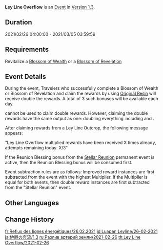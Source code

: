 {{Event
|name              = Ley Line Overflow 2021-02-26
|image             = Ley Line Overflow.png
|type              = In-Game
|time_known        = yes
|time_start        = 2021-02-26 04:00:00
|time_end          = 2021-03-05 03:59:59
|link              = https://genshin.hoyoverse.com/en/news/detail/8802
}}
{{Description|The flow of experience and gold within the ley lines has been notable of late...<br>Use the power of Original Resin to make Blossoms of Wealth and Blossoms of Revelation bloom brilliantly, and bring forth shining [[Mora]] and forerunners' experiences into the world.}}
'''Ley Line Overflow''' is an [[Event]] in [[Version 1.3]].

==Duration==
2021/02/26 04:00:00 - 2021/03/05 03:59:59

==Requirements==
Revitalize a [[Blossom of Wealth]] or a [[Blossom of Revelation]]

==Event Details==
During the event, Travelers who successfully complete a Blossom of Wealth or Blossom of Revelation and claim the rewards by using [[Original Resin]] will receive double the rewards. A total of 3 such bonuses will be available each day.

{{Item|Condensed Resin|30}} cannot be used to claim double rewards. However, claiming the double rewards have the same output as one: doubling everything including {{Item|Companionship EXP|30}} and {{Item|Adventure EXP|30}}.

After claiming rewards from a Ley Line Outcrop, the following message appears:

"Ley Line Overflow multiplied rewards have been received X times already, attempts remaining today: X/3"

If the Reunion Blessing bonus from the [[Stellar Reunion]] permanent event is active, then the Reunion Blessing bonus will be consumed first.

Event subtraction rules are as follows: Improved reward instances are first subtracted from the event with the highest Multiplier. If the Multiplier is equal for both events, then double reward instances are first subtracted  from the "Stellar Reunion" event.

==Other Languages==
{{Other Languages|Transclude=Ley Line Overflow}}

==Change History==
{{Change History|1.3}}

[[fr:Reflux des lignes énergétiques/26.02.2021]]
[[id:Luapan Leyline/26-02-2021]]
[[ja:地脈の奔流/1.3]]
[[ru:Разлив артерий земли/2021-02-26]]
[[th:Ley Line Overflow/2021-02-26]]